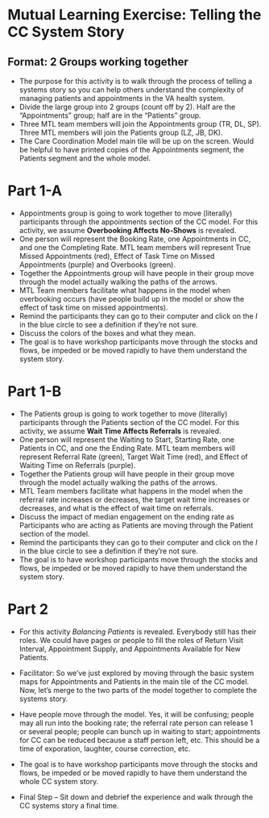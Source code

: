 # **Mutual Learning Exercise: Telling the CC System Story**  

## Format: 2 Groups working together

* The purpose for this activity is to walk through the process of telling a systems story so you can help others understand the complexity of managing patients and appointments in the VA health system.  
* Divide the large group into 2 groups (count off by 2). Half are the “Appointments” group; half are in the “Patients” group. 
* Three MTL team members will join the Appointments group (TR, DL, SP). Three MTL members will join the Patients group (LZ, JB, DK).
* The Care Coordination Model main tile will be up on the screen. Would be helpful to have printed copies of the Appointments segment, the Patients segment and the whole model.

# Part 1-A

* Appointments group is going to work together to move (literally) participants through the appointments section of the CC model. For this activity, we assume **Overbooking Affects No-Shows** is revealed. 
* One person will represent the Booking Rate, one Appointments in CC, and one the Completing Rate. MTL team members will represent True Missed Appointments (red), Effect of Task Time on Missed Appointments (purple) and Overbooks (green).
* Together the Appointments group will have people in their group move through the model actually walking the paths of the arrows. 
* MTL Team members facilitate what happens in the model when overbooking occurs (have people build up in the model or show the effect of task time on missed appointments). 
* Remind the participants they can go to their computer and click on the *I* in the blue circle to see a definition if they’re not sure.
* Discuss the colors of the boxes and what they mean.
* The goal is to have workshop participants move through the stocks and flows, be impeded or be moved rapidly to have them understand the system story.

# Part 1-B

* The Patients group is going to work together to move (literally) participants through the Patients section of the CC model. For this activity, we assume **Wait Time Affects Referrals** is revealed. 
* One person will represent the Waiting to Start, Starting Rate, one Patients in CC, and one the Ending Rate. MTL team members will represent Referral Rate (green), Target Wait Time (red), and Effect of Waiting Time on Referrals (purple).
* Together the Patients group will have people in their group move through the model actually walking the paths of the arrows. 
* MTL Team members facilitate what happens in the model when the referral rate increases or decreases, the target wait time increases or decreases, and what is the effect of wait time on referrals.
* Discuss the impact of median engagement on the ending rate as Participants who are acting as Patients are moving through the Patient section of the model.
* Remind the participants they can go to their computer and click on the *I* in the blue circle to see a definition if they’re not sure.
* The goal is to have workshop participants move through the stocks and flows, be impeded or be moved rapidly to have them understand the system story.

# Part 2

* For this activity *Balancing Patients* is revealed. Everybody still has their roles. We could have pages or people to fill the roles of Return Visit Interval, Appointment Supply, and Appointments Available for New Patients.  
* Facilitator: So we’ve just explored by moving through the basic system maps for Appointments and Patients in the main tile of the CC model. Now, let’s merge to the two parts of the model together to complete the systems story.  
* Have people move through the model. Yes, it will be confusing; people may all run into the booking rate; the referral rate person can release 1 or several people; people can bunch up in waiting to start; appointments for CC can be reduced because a staff person left, etc. This should be a time of exporation, laughter, course correction, etc.    
* The goal is to have workshop participants move through the stocks and flows, be impeded or be moved rapidly to have them understand the whole CC system story.  

* Final Step – Sit down and debrief the experience and walk through the CC systems story a final time.
